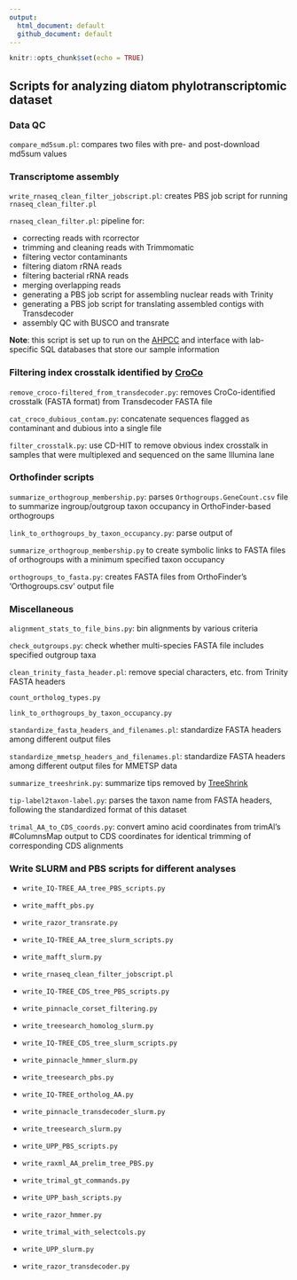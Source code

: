 ```yaml
---
output:
  html_document: default
  github_document: default
---
```


```r
knitr::opts_chunk$set(echo = TRUE)
```

## Scripts for analyzing diatom phylotranscriptomic dataset

### Data QC

`compare_md5sum.pl`: compares two files with pre- and post-download md5sum values


### Transcriptome assembly

`write_rnaseq_clean_filter_jobscript.pl`: creates PBS job script for running `rnaseq_clean_filter.pl`

`rnaseq_clean_filter.pl`: pipeline for:

- correcting reads with rcorrector
- trimming and cleaning reads with Trimmomatic
- filtering vector contaminants
- filtering diatom rRNA reads
- filtering bacterial rRNA reads
- merging overlapping reads
- generating a PBS job script for assembling nuclear reads with Trinity  
- generating a PBS job script for translating assembled contigs with Transdecoder
- assembly QC with BUSCO and transrate

**Note**: this script is set up to run on the [AHPCC](http://hpc.uark.edu/hpc/) and interface with lab-specific SQL databases that store our sample information


### Filtering index crosstalk identified by [CroCo](https://bmcbiol.biomedcentral.com/articles/10.1186/s12915-018-0486-7)

`remove_croco-filtered_from_transdecoder.py`: removes CroCo-identified crosstalk (FASTA format) from Transdecoder FASTA file

`cat_croco_dubious_contam.py`: concatenate sequences flagged as contaminant and dubious into a single file

`filter_crosstalk.py`: use CD-HIT to remove obvious index crosstalk in samples that were multiplexed and sequenced on the same Illumina lane


### Orthofinder scripts
`summarize_orthogroup_membership.py`: parses `Orthogroups.GeneCount.csv` file to summarize ingroup/outgroup taxon occupancy in OrthoFinder-based orthogroups

`link_to_orthogroups_by_taxon_occupancy.py`: parse output of 

`summarize_orthogroup_membership.py` to create symbolic links to FASTA files of orthogroups with a minimum specified taxon occupancy

`orthogroups_to_fasta.py`: creates FASTA files from OrthoFinder's 'Orthogroups.csv' output file

### Miscellaneous
`alignment_stats_to_file_bins.py`: bin alignments by various criteria

`check_outgroups.py`: check whether multi-species FASTA file includes specified outgroup taxa

`clean_trinity_fasta_header.pl`: remove special characters, etc. from Trinity FASTA headers

`count_ortholog_types.py`

`link_to_orthogroups_by_taxon_occupancy.py`

`standardize_fasta_headers_and_filenames.pl`: standardize FASTA headers among different output files

`standardize_mmetsp_headers_and_filenames.pl`: standardize FASTA headers among different output files for MMETSP data

`summarize_treeshrink.py`: summarize tips removed by [TreeShrink](https://github.com/uym2/TreeShrink)

`tip-label2taxon-label.py`: parses the taxon name from FASTA headers, following the standardized format of this dataset

`trimal_AA_to_CDS_coords.py`: convert amino acid coordinates from trimAl's #ColumnsMap output to CDS coordinates for identical trimming of corresponding CDS alignments



### Write SLURM and PBS scripts for different analyses

- `write_IQ-TREE_AA_tree_PBS_scripts.py`

- `write_mafft_pbs.py`

- `write_razor_transrate.py`

- `write_IQ-TREE_AA_tree_slurm_scripts.py`

- `write_mafft_slurm.py`

- `write_rnaseq_clean_filter_jobscript.pl`

- `write_IQ-TREE_CDS_tree_PBS_scripts.py`

- `write_pinnacle_corset_filtering.py`

- `write_treesearch_homolog_slurm.py`

- `write_IQ-TREE_CDS_tree_slurm_scripts.py`

- `write_pinnacle_hmmer_slurm.py`

- `write_treesearch_pbs.py`

- `write_IQ-TREE_ortholog_AA.py`

- `write_pinnacle_transdecoder_slurm.py`

- `write_treesearch_slurm.py`

- `write_UPP_PBS_scripts.py`

- `write_raxml_AA_prelim_tree_PBS.py`

- `write_trimal_gt_commands.py`

- `write_UPP_bash_scripts.py`

- `write_razor_hmmer.py`

- `write_trimal_with_selectcols.py`

- `write_UPP_slurm.py`

- `write_razor_transdecoder.py`

